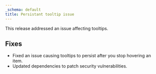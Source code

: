 ```yaml
---
_schema: default
title: Persistant tooltip issue
---
```

This release addressed an issue affecting tooltips.

## Fixes

* Fixed an issue causing tooltips to persist after you stop hovering an item.
* Updated dependencies to patch security vulnerabilities.